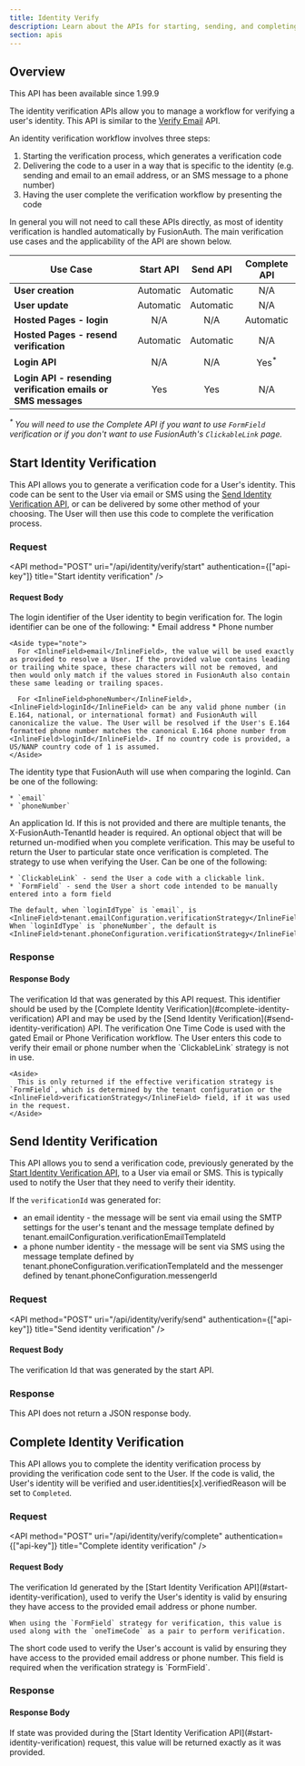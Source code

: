 ```yaml
---
title: Identity Verify
description: Learn about the APIs for starting, sending, and completing identity verification.
section: apis
---
```


## Overview

<Aside type="version">
  This API has been available since 1.99.9
</Aside>

The identity verification APIs allow you to manage a workflow for verifying a user's identity.  This API is similar to the [Verify Email](/docs/apis/users#verify-a-users-email) API.

An identity verification workflow involves three steps:
1. Starting the verification process, which generates a verification code
2. Delivering the code to a user in a way that is specific to the identity (e.g. sending and email to an email address, or an SMS message to a phone number)
3. Having the user complete the verification workflow by presenting the code

In general you will not need to call these APIs directly, as most of identity verification is handled automatically by FusionAuth. The main verification use cases and the applicability of the API are shown below.

| Use Case                                                      | Start API | Send API  | Complete API    |
|-------------------------------------------------------        |:---------:| :--------:|:---------------:|
| **User creation**                                             | Automatic | Automatic | N/A             |
| **User update**                                               | Automatic | Automatic | N/A             |
| **Hosted Pages - login**                                      | N/A       | N/A       | Automatic       |
| **Hosted Pages - resend verification**                        | Automatic | Automatic | N/A             |
| **Login API**                                                 | N/A       | N/A       | Yes<sup>*</sup> |
| **Login API - resending verification emails or SMS messages** | Yes       | Yes       | N/A             |

_<sup>*</sup> You will need to use the Complete API if you want to use `FormField` verification or if you don't want to use FusionAuth's `ClickableLink` page._

## Start Identity Verification

This API allows you to generate a verification code for a User's identity. This code can be sent to the User via email or SMS using the [Send Identity Verification API](#send-identity-verification), or can be delivered by some other method of your choosing. The User will then use this code to complete the verification process.

### Request

<API method="POST" uri="/api/identity/verify/start" authentication={["api-key"]}
     title="Start identity verification" />

<XFusionauthTenantIdHeaderScopedOperation />

#### Request Body

<APIBlock>
  <APIField name="loginId" type="String" required>
    The login identifier of the User identity to begin verification for. The login identifier can be one of the following:
    * Email address
    * Phone number

    <Aside type="note">
      For <InlineField>email</InlineField>, the value will be used exactly as provided to resolve a User. If the provided value contains leading or trailing white space, these characters will not be removed, and then would only match if the values stored in FusionAuth also contain these same leading or trailing spaces.

      For <InlineField>phoneNumber</InlineField>, <InlineField>loginId</InlineField> can be any valid phone number (in E.164, national, or international format) and FusionAuth will canonicalize the value. The User will be resolved if the User's E.164 formatted phone number matches the canonical E.164 phone number from <InlineField>loginId</InlineField>. If no country code is provided, a US/NANP country code of 1 is assumed.
    </Aside>
  </APIField>
  <APIField name="loginIdType" type="String" required>
    The identity type that FusionAuth will use when comparing the <InlineField>loginId</InlineField>. Can be one of the following:

    * `email`
    * `phoneNumber`
  </APIField>

  <APIField name="applicationId" type="UUID" optional>
    An application Id. If this is not provided and there are multiple tenants, the <InlineField>X-FusionAuth-TenantId</InlineField> header is required.
  </APIField>
  <APIField name="state" type="Object" optional>
    An optional object that will be returned un-modified when you complete verification. This may be useful to return the User to particular state once verification is completed.
  </APIField>
  <APIField name="verificationStrategy" type="String" optional defaults="tenant value">
    The strategy to use when verifying the User. Can be one of the following:

    * `ClickableLink` - send the User a code with a clickable link.
    * `FormField` - send the User a short code intended to be manually entered into a form field

    The default, when `loginIdType` is `email`, is <InlineField>tenant.emailConfiguration.verificationStrategy</InlineField>. When `loginIdType` is `phoneNumber`, the default is <InlineField>tenant.phoneConfiguration.verificationStrategy</InlineField>.
  </APIField>
</APIBlock>

### Response

<StandardPostResponseCodes never_search_error />

#### Response Body

<APIBlock>
  <APIField name="verificationId" type="String">
    The verification Id that was generated by this API request. This identifier should be used by the [Complete Identity Verification](#complete-identity-verification) API and may be used by the [Send Identity Verification](#send-identity-verification) API.
  </APIField>
  <APIField name="oneTimeCode" type="String" optional>
    The verification One Time Code is used with the gated Email or Phone Verification workflow. The User enters this code to verify their email or phone number when the `ClickableLink` strategy is not in use.

    <Aside>
      This is only returned if the effective verification strategy is `FormField`, which is determined by the tenant configuration or the <InlineField>verificationStrategy</InlineField> field, if it was used in the request.
    </Aside>
  </APIField>
</APIBlock>

<JSON title="Example Response JSON" src="identity/verify/start-response-body.json" />

<JSON title="Example Response JSON with oneTimeCode" src="identity/verify/start-response-otp-body.json" />

## Send Identity Verification

This API allows you to send a verification code, previously generated by the [Start Identity Verification API](#start-identity-verification), to a User via email or SMS. This is typically used to notify the User that they need to verify their identity.

If the `verificationId` was generated for:
* an email identity - the message will be sent via email using the SMTP settings for the user's tenant and the message template defined by <InlineField>tenant.emailConfiguration.verificationEmailTemplateId</InlineField>
* a phone number identity - the message will be sent via SMS using the message template defined by <InlineField>tenant.phoneConfiguration.verificationTemplateId</InlineField> and the messenger defined by <InlineField>tenant.phoneConfiguration.messengerId</InlineField>

### Request

<API method="POST" uri="/api/identity/verify/send" authentication={["api-key"]}
     title="Send identity verification" />

<XFusionauthTenantIdHeaderScopedOperation />

#### Request Body

<APIBlock>
  <APIField name="verificationId" type="String" required>
    The verification Id that was generated by the start API.
  </APIField>
</APIBlock>

### Response

This API does not return a JSON response body.

<StandardPostResponseCodes never_search_error
                           success_code="200"
                           success_message="The request was successful. The response will be empty." />

## Complete Identity Verification

This API allows you to complete the identity verification process by providing the verification code sent to the User. If the code is valid, the User's identity will be verified and <InlineField>user.identities\[x].verifiedReason</InlineField> will be set to `Completed`.

### Request

<API method="POST" uri="/api/identity/verify/complete" authentication={["api-key"]}
     title="Complete identity verification" />

<XFusionauthTenantIdHeaderScopedOperation />

#### Request Body

<APIBlock>
  <APIField name="verificationId" type="String" required>
    The verification Id generated by the [Start Identity Verification API](#start-identity-verification), used to verify the User's identity is valid by ensuring they have access to the provided email address or phone number.

    When using the `FormField` strategy for verification, this value is used along with the `oneTimeCode` as a pair to perform verification.
  </APIField>
  <APIField name="oneTimeCode" type="String" optional>
    The short code used to verify the User's account is valid by ensuring they have access to the provided email address or phone number. This field is required when the verification strategy is `FormField`.
  </APIField>

</APIBlock>

### Response

<StandardPostResponseCodes never_search_error />

#### Response Body

<APIBlock>
  <APIField name="state" type="Object">
    If <InlineField>state</InlineField> was provided during the [Start Identity Verification API](#start-identity-verification) request, this value will be returned exactly as it was provided.
  </APIField>
</APIBlock>

<JSON title="Example Response JSON" src="identity/verify/complete-response-body.json" />

<JSON title="Example Response JSON with state" src="identity/verify/complete-response-body-state.json" />
